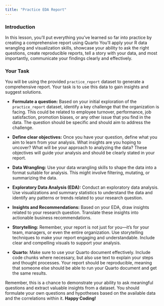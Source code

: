 ```yaml
---
title: "Practice EDA Report"
---
```


### Introduction

In this lesson, you'll put everything you've learned so far into practice by creating a comprehensive report using Quarto You'll apply your R data wrangling and visualization skills, showcase your ability to ask the right questions, create reproducible reports, tell a story with your data, and most importantly, communicate your findings clearly and effectively.  


### Your Task

You will be using the provided `practice_report` dataset to generate a comprehensive report. Your task is to use this data to gain insights and suggest solutions.  

- **Formulate a question:** Based on your initial exploration of the `practice_report` dataset, identify a key challenge that the organization is facing. This could be related to employee turnover, performance, job satisfaction, promotion biases, or any other issue that you find in the data. The question should be specific and should aim to address the challenge.   

- **Define clear objectives:** Once you have your question, define what you aim to learn from your analysis. What insights are you hoping to uncover? What will be your approach to analyzing the data? These objectives will guide your analysis and should be clearly stated in your report.  

- **Data Wrangling:** Use your data wrangling skills to shape the data into a format suitable for analysis. This might involve filtering, mutating, or summarizing the data.  

- **Exploratory Data Analysis (EDA):** Conduct an exploratory data analysis. Use visualizations and summary statistics to understand the data and identify any patterns or trends related to your research question.  

- **Insights and Recommendations:** Based on your EDA, draw insights related to your research question. Translate these insights into actionable business recommendations.  

- **Storytelling:** Remember, your report is not just for you—it's for your team, managers, or even the entire organization. Use storytelling techniques to make your report engaging and understandable. Include clear and compelling visuals to support your analysis.  

- **Quarto:** Make sure to use your Quarto document effectively. Include code chunks where necessary, but also use text to explain your steps and thought processes. Your report should be reproducible, meaning that someone else should be able to run your Quarto document and get the same results.  


Remember, this is a chance to demonstrate your ability to ask meaningful questions and extract valuable insights from a dataset. You should formulate your own questions and hypotheses based on the available data and the correlations within it. **Happy Coding!**  


